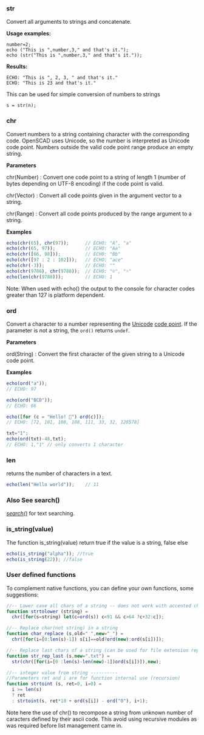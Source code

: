 {{incomplete}}

=== str ===

Convert all arguments to strings and concatenate.

'''Usage examples:'''
<pre>
number=2;
echo ("This is ",number,3," and that's it.");
echo (str("This is ",number,3," and that's it."));
</pre>

'''Results:'''
<pre>
ECHO: "This is ", 2, 3, " and that's it."
ECHO: "This is 23 and that's it."
</pre>

This can be used for simple conversion of numbers to strings  
<pre>
s = str(n); 
</pre>

=== chr ===

{{requires|2015.03}}

Convert numbers to a string containing character with the corresponding code. OpenSCAD uses Unicode, so the number is interpreted as Unicode code point. Numbers outside the valid code point range produce an empty string.

'''Parameters'''

; chr(Number) : Convert one code point to a string of length 1 (number of bytes depending on UTF-8 encoding) if the code point is valid.

; chr(Vector) : Convert all code points given in the argument vector to a string.

; chr(Range) : Convert all code points produced by the range argument to a string.

'''Examples'''

<syntaxhighlight lang="javascript">
echo(chr(65), chr(97));      // ECHO: "A", "a"
echo(chr(65, 97));           // ECHO: "Aa"
echo(chr([66, 98]));         // ECHO: "Bb"
echo(chr([97 : 2 : 102]));   // ECHO: "ace"
echo(chr(-3));               // ECHO: ""
echo(chr(9786), chr(9788));  // ECHO: "☺", "☼"
echo(len(chr(9788)));        // ECHO: 1
</syntaxhighlight>

Note: When used with echo() the output to the console for character codes greater than 127 is platform dependent.

=== ord ===

{{requires|2019.05}}

Convert a character to a number representing the [https://en.wikipedia.org/wiki/Unicode Unicode] [https://en.wikipedia.org/wiki/Code_point code point]. If the parameter is not a string, the <code>ord()</code> returns <code>undef</code>.

'''Parameters'''

; ord(String) : Convert the first character of the given string to a Unicode code point.

'''Examples'''

<syntaxhighlight lang="javascript">
echo(ord("a"));
// ECHO: 97

echo(ord("BCD"));
// ECHO: 66

echo([for (c = "Hello! 🙂") ord(c)]);
// ECHO: [72, 101, 108, 108, 111, 33, 32, 128578]

txt="1";
echo(ord(txt)-48,txt);
// ECHO: 1,"1" // only converts 1 character
</syntaxhighlight>

=== len === 

returns the number of characters in a text.

<syntaxhighlight lang="javascript">
echo(len("Hello world"));    // 11
</syntaxhighlight>

=== Also See search()===
''[[OpenSCAD_User_Manual/Other Language Features#Search|search()]]'' for text searching.

=== is_string(value) ===
The function is_string(value) return true if the value is a string, false else
<syntaxhighlight lang="javascript">
echo(is_string("alpha")); //true
echo(is_string(22)); //false    
</syntaxhighlight>

=== User defined functions ===
To complement native functions, you can define your own functions, some suggestions:
<syntaxhighlight lang="javascript">
//-- Lower case all chars of a string -- does not work with accented characters
function strtolower (string) = 
  chr([for(s=string) let(c=ord(s)) c<91 && c>64 ?c+32:c]); 

//-- Replace char(not string) in a string  
function char_replace (s,old=" ",new="_") = 
  chr([for(i=[0:len(s)-1]) s[i]==old?ord(new):ord(s[i])]);

//-- Replace last chars of a string (can be used for file extension replacement of same length)
function str_rep_last (s,new=".txt") = 
  str(chr([for(i=[0 :len(s)-len(new)-1])ord(s[i])]),new);

//-- integer value from string ---------- 
//Parameters ret and i are for function internal use (recursion)
function strtoint (s, ret=0, i=0) =
  i >= len(s)
  ? ret
  : strtoint(s, ret*10 + ord(s[i]) - ord("0"), i+1);
</syntaxhighlight>
Note here the use of chr() to recompose a string from unknown number of caracters defined by their ascii code. This avoid using recursive modules as was required before list management came in.
{{BookCat}}
